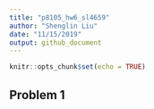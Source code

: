 ```yaml
---
title: "p8105_hw6_sl4659"
author: "Shenglin Liu"
date: "11/15/2019"
output: github_document
---
```


```r
knitr::opts_chunk$set(echo = TRUE)
```

## Problem 1